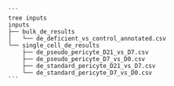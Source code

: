     ```
    tree inputs
    inputs
    ├── bulk_de_results
    │   └── de_deficient_vs_control_annotated.csv
    └── single_cell_de_results
        ├── de_pseudo_pericyte_D21_vs_D7.csv
        ├── de_pseudo_pericyte_D7_vs_D0.csv
        ├── de_standard_pericyte_D21_vs_D7.csv
        └── de_standard_pericyte_D7_vs_D0.csv
    ```
